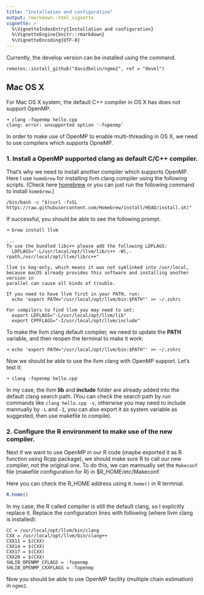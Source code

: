```yaml
---
title: "Installation and configuration"
output: rmarkdown::html_vignette
vignette: >
  %\VignetteIndexEntry{Installation and configuration}
  %\VignetteEngine{knitr::rmarkdown}
  %\VignetteEncoding{UTF-8}
---
```


Currently, the develop version can be installed using the command.

```
remotes::install_github("davidbolin/ngme2", ref = "devel")
```

## Mac OS X

For Mac OS X system, the default C++ compiler in OS X has does not support OpenMP.

```
➜ clang -fopenmp hello.cpp
clang: error: unsupported option '-fopenmp'
```

In order to make use of OpenMP to enable multi-threading in OS X, we need to
use compilers which supports OpneMP.

### 1. Install a OpenMP supported clang as default C/C++ compiler.

That's why we need to install another compiler which supports OpenMP.
Here I use `homebrew` for installing llvm clang compiler using the following scripts.
(Check here [homebrew](https://brew.sh) or you can just run the following command to install `homebrew`.)

```
/bin/bash -c "$(curl -fsSL https://raw.githubusercontent.com/Homebrew/install/HEAD/install.sh)"
```

If successful, you should be able to see the following prompt.

```
➜ brew install llvm

...
To use the bundled libc++ please add the following LDFLAGS:
  LDFLAGS="-L/usr/local/opt/llvm/lib/c++ -Wl,-rpath,/usr/local/opt/llvm/lib/c++"

llvm is keg-only, which means it was not symlinked into /usr/local,
because macOS already provides this software and installing another version in
parallel can cause all kinds of trouble.

If you need to have llvm first in your PATH, run:
  echo 'export PATH="/usr/local/opt/llvm/bin:$PATH"' >> ~/.zshrc

For compilers to find llvm you may need to set:
  export LDFLAGS="-L/usr/local/opt/llvm/lib"
  export CPPFLAGS="-I/usr/local/opt/llvm/include"
```

To make the llvm clang default compiler, we need to update the **PATH** variable,
and then reopen the terminal to make it work:

```
➜ echo 'export PATH="/usr/local/opt/llvm/bin:$PATH"' >> ~/.zshrc
```

Now we should be able to use the llvm clang with OpenMP support.
Let's test it:


```
➜ clang -fopenmp hello.cpp
```

In my case, the llvm **lib** and **include** folder are already added
into the default clang search path. (You can check the search path by run commands like
`clang hello.cpp -v`, otherwise you may need to include mannually by `-L` and `-I`,
you can also export it as system variable as suggested, then use makefile to compile).

### 2. Configure the R environment to make use of the new compiler.

Next if we want to use OpenMP in our R code (maybe exported it as R function using
Rcpp package), we should make sure R to call our new compiler, not the original one.
To do this, we can mannually set the `Makeconf` file (makefile configuration for R) in
$R_HOME/etc/Makeconf.

Here you can check the R_HOME address using `R.home()` in R termnial.

```r
R.home()
```

In my case, the R called compiler is still the default clang, so I explicitly replace it.
Replace the configuration lines with following (where llvm clang is installed):

```
CC = /usr/local/opt/llvm/bin/clang
CXX = /usr/local/opt/llvm/bin/clang++
CXX11 = $(CXX)
CXX14 = $(CXX)
CXX17 = $(CXX)
CXX20 = $(CXX)
SHLIB_OPENMP_CFLAGS = -fopenmp
SHLIB_OPENMP_CXXFLAGS = -fopenmp
```

Now you should be able to use OpenMP facility (multiple chain estimation) in `ngme2`.

